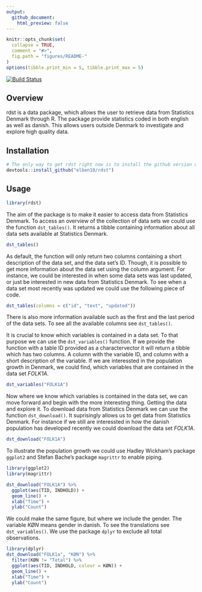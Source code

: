 ```yaml
---
output:
  github_document:
    html_preview: false
---
```


<!-- README.md is generated from README.Rmd. Please edit that file -->

```r
knitr::opts_chunk$set(
  collapse = TRUE,
  comment = "#>",
  fig.path = "figures/README-"
)
options(tibble.print_min = 5, tibble.print_max = 5)
```

[![Build Status](https://travis-ci.org/elben10/rdst.svg?branch=master)](https://travis-ci.org/elben10/rdst)

## Overview

rdst is a data package, which allows the user to retrieve data from Statistics Denmark through R. The package provide statistics coded in both english as well as danish. This allows users outside Denmark to investigate and explore high quality data.

## Installation

```r
# The only way to get rdst right now is to install the github version using the devtools package. This can be done with the line of code beneath.
devtools::install_github("elben10/rdst")
```

## Usage

```r
library(rdst)
```


The aim of the package is to make it easier to access data from Statistics Denmark. To access an overview of the collection of data sets we could use the function ```dst_tables()```. It returns a tibble containing information about all data sets available at Statistics Denmark.

```r
dst_tables()
```

As default, the function will only return two columns containing a short description of the data set, and the data set's ID. Though, it is possible to get more information about the data set using the column argument. For instance, we could be interested in when some data sets was last updated, or just be interested in new data from Statistics Denmark. To see when a data set most recently was updated we could use the following piece of code. 

```r
dst_tables(columns = c("id", "text", "updated"))
```

There is also more information available such as the first and the last period of the data sets. To see all the available columns see ```dst_tables()```.

It is crucial to know which variables is contained in a data set. To that purpose we can use the ```dst_variables()``` function. If we provide the function with a table ID provided as a charactervector it will return a tibble which has two columns. A column with the variable ID, and column with a short description of the variable. If we are interessted in the population growth in Denmark, we could find, which variables that are contained in the data set *FOLK1A*. 

```r
dst_variables("FOLK1A")
```

Now where we know which variables is contained in the data set, we can move forward and begin with the more interesting thing. Getting the data and explore it. To download data from Statistics Denmark we can use the function ```dst_download()```. It suprisingly allows us to get data from Statistics Denmark. For instance if we still are interessted in how the danish population has developed recently we could download the data set *FOLK1A*. 

```r
dst_download("FOLK1A")
```

To illustrate the population growth we could use Hadley Wickham's package ```ggplot2``` and Stefan Bache's package ```magrittr``` to enable piping. 

```r
library(ggplot2)
library(magrittr)

dst_download("FOLK1A") %>%
  ggplot(aes(TID, INDHOLD)) +
  geom_line() +
  xlab("Time") +
  ylab("Count")
```

We could make the same figure, but where we include the gender. The variable *KØN* means gender in danish. To see the translations see ```dst_variables()```. We use the package ```dplyr``` to exclude all total observations.

```r
library(dplyr)
dst_download("FOLK1a", "KØN") %>%
  filter(KØN != "Total") %>%
  ggplot(aes(TID, INDHOLD, colour = KØN)) +
  geom_line() +
  xlab("Time") +
  ylab("Count")
```





